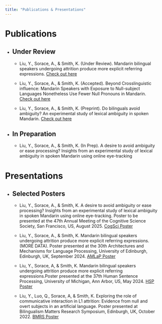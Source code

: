 ```yaml
---
title: "Publications & Presentations"
---
```


<h1>Publications</h1>

-   <h2>Under Review</h2>

    -   <p>

        Liu, Y., Sorace, A., & Smith, K. (Under Review). Mandarin bilingual speakers undergoing attrition produce more explicit referring expressions. <a href="manuscript_final_YL+AS+KS.pdf" target="_blank">Check out here</a>

    -   Liu, Y., Sorace, A., & Smith, K. (Accepted). Beyond Crosslinguistic influence: Mandarin Speakers with Exposure to Null-subject Languages Nonetheless Use Fewer Null Pronouns in Mandarin. <a href="beyond_crosslinguistic_influence_YL+AS+KS.pdf" target="_blank">Check out here</a>

    -   Liu, Y., Sorace, A., & Smith, K. (Preprint). Do bilinguals avoid ambiguity? An experimental study of lexical ambiguity in spoken Mandarin. <a href="do_bilinguals_avoid_ambiguity_YL+AS+KS.pdf" target="_blank">Check out here</a>

        </p>

-   <h2>In Preparation</h2>

    -   <p>Liu, Y., Sorace, A., & Smith, K. (In Prep). A desire to avoid ambiguity or ease processing? Insights from an experimental study of lexical ambiguity in spoken Mandarin using online eye-tracking</p>

<h1>Presentations</h1>

-   <h2>Selected Posters</h2>

    -   <p>Liu, Y., Sorace, A., & Smith, K. A desire to avoid ambiguity or ease processing? Insights from an experimental study of lexical ambiguity in spoken Mandarin using online eye-tracking. Poster to be presented at the 47th Annual Meeting of the Cognitive Science Society, San Francisco, US, August 2025. <a href="cogsci_poster.pdf" target="_blank">CogSci Poster</a></p>

    -   <p>Liu, Y., Sorace, A., & Smith, K. Mandarin bilingual speakers undergoing attrition produce more explicit referring expressions.(MORE DATA). Poster presented at the 30th Architectures and Mechanisms for Language Processing, University of Edinburgh, Edinburgh, UK, September 2024. <a href="AMLaP_poster.pdf" target="_blank">AMLaP Poster</a></p>

    -   <p>Liu, Y., Sorace, A, & Smith, K. Mandarin bilingual speakers undergoing attrition produce more explicit referring expressions.Poster presented at the 37th Human Sentence Processing, University of Michigan, Ann Arbor, US, May 2024. <a href="HSP_poster.pdf" target="_blank">HSP Poster</a></p>

    -   <p>Liu, Y., Luo, Q., Sorace, A, & Smith, K. Exploring the role of communicative interaction in L1 attrition: Evidence from null and overt subjects in an artificial language. Poster presented at Bilingualism Matters Research Symposium, Edinburgh, UK, October 2022. <a href="BMRS_poster.pdf" target="_blank">BMRS Poster</a></p>
